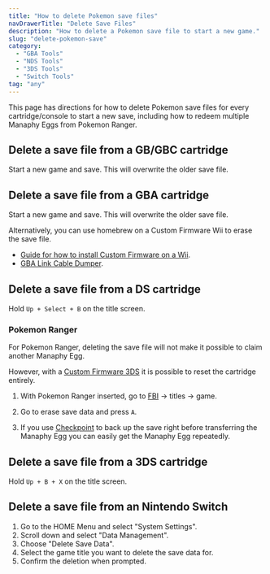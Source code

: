 ```yaml
---
title: "How to delete Pokemon save files"
navDrawerTitle: "Delete Save Files"
description: "How to delete a Pokemon save file to start a new game."
slug: "delete-pokemon-save"
category:
  - "GBA Tools"
  - "NDS Tools"
  - "3DS Tools"
  - "Switch Tools"
tag: "any"
---
```


This page has directions for how to delete Pokemon save files for every cartridge/console to start a new save, including how to redeem multiple Manaphy Eggs from Pokemon Ranger.

## Delete a save file from a GB/GBC cartridge

Start a new game and save. This will overwrite the older save file.

## Delete a save file from a GBA cartridge

Start a new game and save. This will overwrite the older save file.

Alternatively, you can use homebrew on a Custom Firmware Wii to erase the save file.

- [Guide for how to install Custom Firmware on a Wii](https://wii.hacks.guide/).
- [GBA Link Cable Dumper](https://github.com/FIX94/gba-link-cable-dumper).

## Delete a save file from a DS cartridge

Hold `Up + Select + B` on the title screen.

### Pokemon Ranger

For Pokemon Ranger, deleting the save file will not make it possible to claim another Manaphy Egg.

However, with a [Custom Firmware 3DS](https://3ds.hacks.guide/) it is possible to reset the cartridge entirely.

1. With Pokemon Ranger inserted, go to [FBI](https://github.com/Steveice10/FBI/releases) -> titles -> game.

2. Go to erase save data and press `A`.

3. If you use [Checkpoint](https://github.com/BernardoGiordano/Checkpoint/releases) to back up the save right before transferring the Manaphy Egg you can easily get the Manaphy Egg repeatedly.

## Delete a save file from a 3DS cartridge

Hold `Up + B + X` on the title screen.

## Delete a save file from an Nintendo Switch

1. Go to the HOME Menu and select "System Settings".
2. Scroll down and select "Data Management".
3. Choose "Delete Save Data".
4. Select the game title you want to delete the save data for.
5. Confirm the deletion when prompted.

